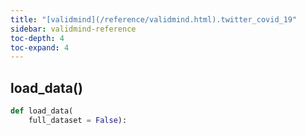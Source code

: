 ```yaml
---
title: "[validmind](/reference/validmind.html).twitter_covid_19"
sidebar: validmind-reference
toc-depth: 4
toc-expand: 4
---
```


## load_data[()]{.muted}

<!-- function.qmd.jinja2 - function signature -->

```python
def load_data(
    full_dataset = False):
```

